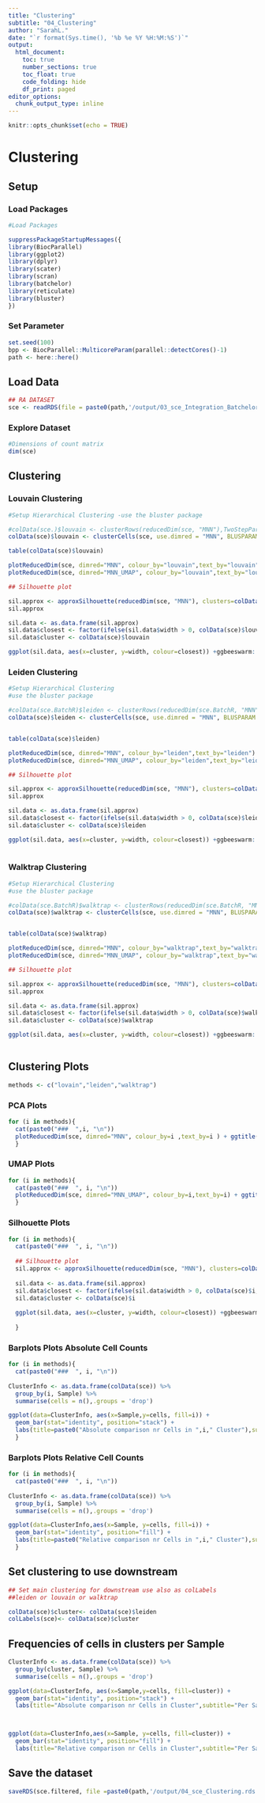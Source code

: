 ```yaml
---
title: "Clustering"
subtitle: "04_Clustering"
author: "SarahL."
date: "`r format(Sys.time(), '%b %e %Y %H:%M:%S')`"
output: 
  html_document:
    toc: true
    number_sections: true   
    toc_float: true
    code_folding: hide
    df_print: paged
editor_options:
  chunk_output_type: inline
---
```


```r
knitr::opts_chunk$set(echo = TRUE)
```


# Clustering

## Setup

### Load Packages

```r
#Load Packages

suppressPackageStartupMessages({
library(BiocParallel)
library(ggplot2)
library(dplyr)
library(scater)
library(scran)
library(batchelor)
library(reticulate)
library(bluster)
})

```

### Set Parameter

```r
set.seed(100)
bpp <- BiocParallel::MulticoreParam(parallel::detectCores()-1)
path <- here::here()
```


## Load Data

```r
## RA DATASET
sce <- readRDS(file = paste0(path,'/output/03_sce_Integration_Batchelor.rds'))

```


### Explore Dataset

```r
#Dimensions of count matrix
dim(sce)
```

## Clustering

### Louvain Clustering

```r
#Setup Hierarchical Clustering -use the bluster package

#colData(sce.)$louvain <- clusterRows(reducedDim(sce, "MNN"),TwoStepParam(KmeansParam(centers=1000), NNGraphParam(k=5,cluster.fun="louvain")))
colData(sce)$louvain <- clusterCells(sce, use.dimred = "MNN", BLUSPARAM = SNNGraphParam(k=15,cluster.fun="louvain"))

table(colData(sce)$louvain)


```


```r
plotReducedDim(sce, dimred="MNN", colour_by="louvain",text_by="louvain") + ggtitle("UMAP with louvain clusters")
plotReducedDim(sce, dimred="MNN_UMAP", colour_by="louvain",text_by="louvain") + ggtitle("UMAP with louvain clusters")
```

```r
## Silhouette plot

sil.approx <- approxSilhouette(reducedDim(sce, "MNN"), clusters=colData(sce)$louvain)
sil.approx

sil.data <- as.data.frame(sil.approx)
sil.data$closest <- factor(ifelse(sil.data$width > 0, colData(sce)$louvain, sil.data$other))
sil.data$cluster <- colData(sce)$louvain

ggplot(sil.data, aes(x=cluster, y=width, colour=closest)) +ggbeeswarm::geom_quasirandom(method="smiley")+ggtitle("Silhouette plot Louvain Clustering")+theme_bw()


```

### Leiden Clustering

```r
#Setup Hierarchical Clustering
#use the bluster package

#colData(sce.BatchR)$leiden <- clusterRows(reducedDim(sce.BatchR, "MNN"),TwoStepParam(KmeansParam(centers=100), NNGraphParam(k=5,cluster.fun="leiden")))
colData(sce)$leiden <- clusterCells(sce, use.dimred = "MNN", BLUSPARAM = SNNGraphParam(k=40,cluster.fun="leiden"))


table(colData(sce)$leiden)


```

```r
plotReducedDim(sce, dimred="MNN", colour_by="leiden",text_by="leiden") + ggtitle("UMAP with leiden clusters")
plotReducedDim(sce, dimred="MNN_UMAP", colour_by="leiden",text_by="leiden") + ggtitle("UMAP with leiden clusters")
```

```r
## Silhouette plot

sil.approx <- approxSilhouette(reducedDim(sce, "MNN"), clusters=colData(sce)$leiden)
sil.approx

sil.data <- as.data.frame(sil.approx)
sil.data$closest <- factor(ifelse(sil.data$width > 0, colData(sce)$leiden, sil.data$other))
sil.data$cluster <- colData(sce)$leiden

ggplot(sil.data, aes(x=cluster, y=width, colour=closest)) +ggbeeswarm::geom_quasirandom(method="smiley")+ggtitle("Silhouette plot leiden Clustering")+theme_bw()
  

```

### Walktrap Clustering

```r
#Setup Hierarchical Clustering
#use the bluster package

#colData(sce.BatchR)$walktrap <- clusterRows(reducedDim(sce.BatchR, "MNN"),TwoStepParam(KmeansParam(centers=100), NNGraphParam(k=2,cluster.fun="walktrap")))
colData(sce)$walktrap <- clusterCells(sce, use.dimred = "MNN", BLUSPARAM = SNNGraphParam(k=20,cluster.fun="walktrap", BPPARAM=bpp))


table(colData(sce)$walktrap)


```

```r
plotReducedDim(sce, dimred="MNN", colour_by="walktrap",text_by="walktrap") + ggtitle("PCA with walktrap clusters")
plotReducedDim(sce, dimred="MNN_UMAP", colour_by="walktrap",text_by="walktrap") + ggtitle("UMAP with walktrap clusters")
```

```r
## Silhouette plot

sil.approx <- approxSilhouette(reducedDim(sce, "MNN"), clusters=colData(sce)$walktrap)
sil.approx

sil.data <- as.data.frame(sil.approx)
sil.data$closest <- factor(ifelse(sil.data$width > 0, colData(sce)$walktrap, sil.data$other))
sil.data$cluster <- colData(sce)$walktrap

ggplot(sil.data, aes(x=cluster, y=width, colour=closest)) +ggbeeswarm::geom_quasirandom(method="smiley")+ggtitle("Silhouette plot leiden Clustering")+theme_bw()
  

```


## Clustering Plots

```r
methods <- c("lovain","leiden","walktrap")
```

### PCA Plots   {.tabset}

```r
for (i in methods){
  cat(paste0("###  ",i, "\n"))
  plotReducedDim(sce, dimred="MNN", colour_by=i ,text_by=i ) + ggtitle(paste0("PCA with ",i," clusters"))
  }
```

### UMAP Plots   {.tabset}

```r
for (i in methods){
  cat(paste0("###  ", i, "\n"))
  plotReducedDim(sce, dimred="MNN_UMAP", colour_by=i,text_by=i) + ggtitle(paste0("UMAP with ",i," clusters"))
  }
```

### Silhouette Plots   {.tabset}

```r
for (i in methods){
  cat(paste0("###  ", i, "\n"))
  
  ## Silhouette plot
  sil.approx <- approxSilhouette(reducedDim(sce, "MNN"), clusters=colData(sce)$i)
  
  sil.data <- as.data.frame(sil.approx)
  sil.data$closest <- factor(ifelse(sil.data$width > 0, colData(sce)$i, sil.data$other))
  sil.data$cluster <- colData(sce)$i
  
  ggplot(sil.data, aes(x=cluster, y=width, colour=closest)) +ggbeeswarm::geom_quasirandom(method="smiley")+ggtitle(paste0("Silhouette plot ",i," Clustering"))+theme_bw()
    
  }
```

### Barplots Plots Absolute Cell Counts   {.tabset}

```r
for (i in methods){
  cat(paste0("###  ", i, "\n"))
  
ClusterInfo <- as.data.frame(colData(sce)) %>% 
  group_by(i, Sample) %>%
  summarise(cells = n(),.groups = 'drop') 

ggplot(data=ClusterInfo, aes(x=Sample,y=cells, fill=i)) +
  geom_bar(stat="identity", position="stack") +
  labs(title=paste0("Absolute comparison nr Cells in ",i," Cluster"),subtitle="Per Sample",x="",y="Number of cells")
  }
```

### Barplots Plots Relative Cell Counts   {.tabset}

```r
for (i in methods){
  cat(paste0("###  ", i, "\n"))
  
ClusterInfo <- as.data.frame(colData(sce)) %>% 
  group_by(i, Sample) %>%
  summarise(cells = n(),.groups = 'drop') 

ggplot(data=ClusterInfo,aes(x=Sample, y=cells, fill=i)) +
  geom_bar(stat="identity", position="fill") +
  labs(title=paste0("Relative comparison nr Cells in ",i," Cluster"),subtitle="Per Sample",x="",y="Number of cells")
  }
```

## Set clustering to use downstream

```r
## Set main clustering for downstream use also as colLabels
##leiden or louvain or walktrap

colData(sce)$cluster<- colData(sce)$leiden
colLabels(sce)<- colData(sce)$cluster

```

## Frequencies of cells in clusters per Sample

```r
ClusterInfo <- as.data.frame(colData(sce)) %>% 
  group_by(cluster, Sample) %>%
  summarise(cells = n(),.groups = 'drop') 

ggplot(data=ClusterInfo, aes(x=Sample,y=cells, fill=cluster)) +
  geom_bar(stat="identity", position="stack") +
  labs(title="Absolute comparison nr Cells in Cluster",subtitle="Per Sample",x="",y="Number of cells")



ggplot(data=ClusterInfo,aes(x=Sample, y=cells, fill=cluster)) +
  geom_bar(stat="identity", position="fill") +
  labs(title="Relative comparison nr Cells in Cluster",subtitle="Per Sample",x="",y="Number of cells")


```


## Save the dataset

```r
saveRDS(sce.filtered, file =paste0(path,'/output/04_sce_Clustering.rds'))
```
